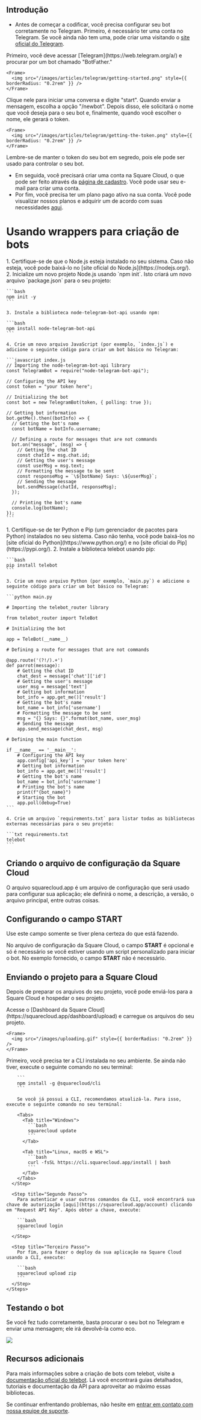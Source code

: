 ## Introdução

- Antes de começar a codificar, você precisa configurar seu bot corretamente no Telegram. Primeiro, é necessário ter uma conta no Telegram. Se você ainda não tem uma, pode criar uma visitando o [site oficial do Telegram](https://telegram.org/).

<AccordionGroup>
  <Accordion title="Primeiros Passos" icon="rocket" iconType="solid">
    Primeiro, você deve acessar [Telegram](https://web.telegram.org/a/) e procurar por um bot chamado "BotFather."

    <Frame>
      <img src="/images/articles/telegram/getting-started.png" style={{ borderRadius: "0.2rem" }} />
    </Frame>
  </Accordion>

  <Accordion title="Obtendo o Token" icon="key" iconType="solid">
    Clique nele para iniciar uma conversa e digite "start". Quando enviar a mensagem, escolha a opção "/newbot". Depois disso, ele solicitará o nome que você deseja para o seu bot e, finalmente, quando você escolher o nome, ele gerará o token.

    <Frame>
      <img src="/images/articles/telegram/getting-the-token.png" style={{ borderRadius: "0.2rem" }} />
    </Frame>
  </Accordion>
</AccordionGroup>

<Warning>Lembre-se de manter o token do seu bot em segredo, pois ele pode ser usado para controlar o seu bot.</Warning>

- Em seguida, você precisará criar uma conta na Square Cloud, o que pode ser feito através da [página de cadastro](https://squarecloud.app/signup). Você pode usar seu e-mail para criar uma conta.
- Por fim, você precisa ter um plano pago ativo na sua conta. Você pode visualizar nossos planos e adquirir um de acordo com suas necessidades [aqui](https://squarecloud.app/plans).

# Usando wrappers para criação de bots

<Tabs>
  <Tab title="node-telegram-bot-api">
    1. Certifique-se de que o Node.js esteja instalado no seu sistema. Caso não esteja, você pode baixá-lo no [site oficial do Node.js](https://nodejs.org/).
    2. Inicialize um novo projeto Node.js usando `npm init`. Isto criará um novo arquivo `package.json` para o seu projeto:

    ```bash
    npm init -y
    ```

    3. Instale a biblioteca node-telegram-bot-api usando npm:

    ```bash
    npm install node-telegram-bot-api
    ```

    4. Crie um novo arquivo JavaScript (por exemplo, `index.js`) e adicione o seguinte código para criar um bot básico no Telegram:

    ```javascript index.js
    // Importing the node-telegram-bot-api library
    const TelegramBot = require("node-telegram-bot-api");

    // Configuring the API key
    const token = "your token here";

    // Initializing the bot
    const bot = new TelegramBot(token, { polling: true });

    // Getting bot information
    bot.getMe().then((botInfo) => {
      // Getting the bot's name
      const botName = botInfo.username;

      // Defining a route for messages that are not commands
      bot.on("message", (msg) => {
        // Getting the chat ID
        const chatId = msg.chat.id;
        // Getting the user's message
        const userMsg = msg.text;
        // Formatting the message to be sent
        const responseMsg = `\${botName} Says: \${userMsg}`;
        // Sending the message
        bot.sendMessage(chatId, responseMsg);
      });

      // Printing the bot's name
      console.log(botName);
    });
    ```
  </Tab>

  <Tab title="telebot">
    1. Certifique-se de ter Python e Pip (um gerenciador de pacotes para Python) instalados no seu sistema. Caso não tenha, você pode baixá-los no [site oficial do Python](https://www.python.org/) e no [site oficial do Pip](https://pypi.org/).
    2. Instale a biblioteca telebot usando pip:

    ```bash
    pip install telebot
    ```

    3. Crie um novo arquivo Python (por exemplo, `main.py`) e adicione o seguinte código para criar um bot básico no Telegram:

    ```python main.py

    # Importing the telebot_router library

    from telebot_router import TeleBot

    # Initializing the bot

    app = TeleBot(__name__)

    # Defining a route for messages that are not commands

    @app.route('(?!/).+')
    def parrot(message):
        # Getting the chat ID
        chat_dest = message['chat']['id']
        # Getting the user's message
        user_msg = message['text']
        # Getting bot information
        bot_info = app.get_me()['result']
        # Getting the bot's name
        bot_name = bot_info['username']
        # Formatting the message to be sent
        msg = "{} Says: {}".format(bot_name, user_msg)
        # Sending the message
        app.send_message(chat_dest, msg)

    # Defining the main function

    if __name__ == '__main__':
        # Configuring the API key
        app.config['api_key'] = 'your token here'
        # Getting bot information
        bot_info = app.get_me()['result']
        # Getting the bot's name
        bot_name = bot_info['username']
        # Printing the bot's name
        print(f"{bot_name}")
        # Starting the bot
        app.poll(debug=True)
    ```

    4. Crie um arquivo `requirements.txt` para listar todas as bibliotecas externas necessárias para o seu projeto:

    ```txt requirements.txt
    telebot
    ```
  </Tab>
</Tabs>

## Criando o arquivo de configuração da Square Cloud

<Card title="Saiba mais: como criar o arquivo de configuração para a Square Cloud." icon="link" href="https://docs.squarecloud.app/getting-started/config-file">
  O arquivo squarecloud.app é um arquivo de configuração que será usado para configurar sua aplicação; ele definirá o nome, a descrição, a versão, o arquivo principal, entre outras coisas.
</Card>

## Configurando o campo START

<Warning>Use este campo somente se tiver plena certeza do que está fazendo.</Warning>

No arquivo de configuração da Square Cloud, o campo **START** é opcional e só é necessário se você estiver usando um script personalizado para iniciar o bot. No exemplo fornecido, o campo **START** não é necessário.

## Enviando o projeto para a Square Cloud

Depois de preparar os arquivos do seu projeto, você pode enviá-los para a Square Cloud e hospedar o seu projeto.

<Tabs>
  <Tab title="Upload pelo Dashboard">
    Acesse o [Dashboard da Square Cloud](https://squarecloud.app/dashboard/upload) e carregue os arquivos do seu projeto.

    <Frame>
      <img src="/images/uploading.gif" style={{ borderRadius: "0.2rem" }} />
    </Frame>
  </Tab>

  <Tab title="Upload via CLI">
    <Steps>
      <Step title="Primeiro Passo">
        Primeiro, você precisa ter a CLI instalada no seu ambiente. Se ainda não tiver, execute o seguinte comando no seu terminal:

        ```
        npm install -g @squarecloud/cli
        ```

        Se você já possui a CLI, recomendamos atualizá-la. Para isso, execute o seguinte comando no seu terminal:

        <Tabs>
          <Tab title="Windows">
            ```bash
            squarecloud update
            ```
          </Tab>

          <Tab title="Linux, macOS e WSL">
            ```bash
            curl -fsSL https://cli.squarecloud.app/install | bash
            ```
          </Tab>
        </Tabs>
      </Step>

      <Step title="Segundo Passo">
        Para autenticar e usar outros comandos da CLI, você encontrará sua chave de autorização [aqui](https://squarecloud.app/account) clicando em "Request API Key". Após obter a chave, execute:

        ```bash
        squarecloud login
        ```
      </Step>

      <Step title="Terceiro Passo">
        Por fim, para fazer o deploy da sua aplicação na Square Cloud usando a CLI, execute:

        ```bash
        squarecloud upload zip
        ```
      </Step>
    </Steps>
  </Tab>
</Tabs>

## Testando o bot

Se você fez tudo corretamente, basta procurar o seu bot no Telegram e enviar uma mensagem; ele irá devolvê-la como eco.

<Frame>
  <img src="/images/articles/telegram/testing-bot.png" style={{ borderRadius: "0.2rem" }} />
</Frame>

## Recursos adicionais

Para mais informações sobre a criação de bots com telebot, visite a [documentação oficial do telebot](https://pypi.org/project/telebot/). Lá você encontrará guias detalhados, tutoriais e documentação da API para aproveitar ao máximo essas bibliotecas.

Se continuar enfrentando problemas, não hesite em [entrar em contato com nossa equipe de suporte](/company/support).
